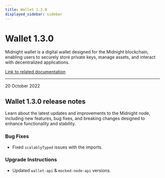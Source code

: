 ```yaml
---
title: Wallet 1.3.0
displayed_sidebar: sidebar
---
```


# Wallet 1.3.0

Midnight wallet is a digital wallet designed for the Midnight blockchain, enabling users to securely store private keys, manage assets, and interact with decentralized applications.

[Link to related documentation](../../learn/introduction/wallets)

---

<div 
  style={{
    marginTop: '0',
    fontSize: '1rem',
    fontWeight: 'normal',
    marginBottom: '0.5rem'
  }}
>
  20 October 2022
</div>

## Wallet 1.3.0 release notes

Learn about the latest updates and improvements to the Midnight node, including new features, bug fixes, and breaking changes designed to enhance functionality and stability.

### Bug Fixes

- Fixed `scalablyTyped` issues with the imports.

### Upgrade Instructions

- Updated `wallet-api` & `mocked-node-api` versions.